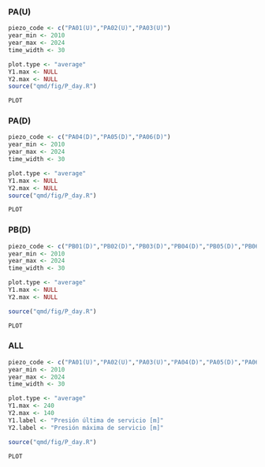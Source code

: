 
:::  {.panel-tabset  .content-hidden when-format=“docx” .content-width-wide}

### PA(U)

```r
piezo_code <- c("PA01(U)","PA02(U)","PA03(U)")
year_min <- 2010
year_max <- 2024
time_width <- 30

plot.type <- "average"
Y1.max <- NULL
Y2.max <- NULL
source("qmd/fig/P_day.R")

PLOT
```
### PA(D)

```r
piezo_code <- c("PA04(D)","PA05(D)","PA06(D)")
year_min <- 2010
year_max <- 2024
time_width <- 30

plot.type <- "average"
Y1.max <- NULL
Y2.max <- NULL
source("qmd/fig/P_day.R")

PLOT
```

### PB(D)

```r
piezo_code <- c("PB01(D)","PB02(D)","PB03(D)","PB04(D)","PB05(D)","PB06(D)")
year_min <- 2010
year_max <- 2024
time_width <- 30

plot.type <- "average"
Y1.max <- NULL
Y2.max <- NULL

source("qmd/fig/P_day.R")

PLOT
```


### ALL

```r
piezo_code <- c("PA01(U)","PA02(U)","PA03(U)","PA04(D)","PA05(D)","PA06(D)","PB01(D)","PB02(D)","PB03(D)","PB04(D)","PB05(D)","PB06(D)")
year_min <- 2010
year_max <- 2024
time_width <- 30

plot.type <- "average"
Y1.max <- 240
Y2.max <- 140
Y1.label <- "Presión última de servicio [m]"
Y2.label <- "Presión máxima de servicio [m]"

source("qmd/fig/P_day.R")

PLOT
```


:::





